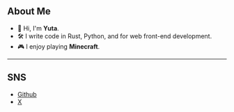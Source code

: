 ## About Me

- 👋 Hi, I'm **Yuta**.
- 🛠️ I write code in Rust, Python, and for web front-end development.
- 🎮 I enjoy playing **Minecraft**.

---

## SNS

- [Github](https://github.com/yutadev31)
- [X](https://x.com/yutadev31)
